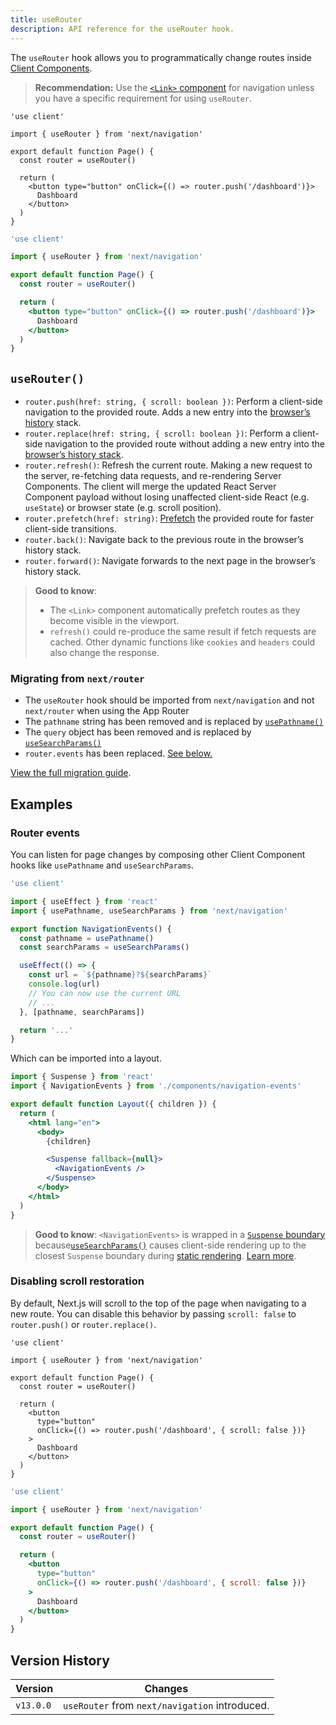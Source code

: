 ```yaml
---
title: useRouter
description: API reference for the useRouter hook.
---
```


The `useRouter` hook allows you to programmatically change routes inside [Client Components](/docs/app/building-your-application/rendering/client-components).

> **Recommendation:** Use the [`<Link>` component](/docs/app/building-your-application/routing/linking-and-navigating#link-component) for navigation unless you have a specific requirement for using `useRouter`.

```tsx filename="app/example-client-component.tsx" switcher
'use client'

import { useRouter } from 'next/navigation'

export default function Page() {
  const router = useRouter()

  return (
    <button type="button" onClick={() => router.push('/dashboard')}>
      Dashboard
    </button>
  )
}
```

```jsx filename="app/example-client-component.js" switcher
'use client'

import { useRouter } from 'next/navigation'

export default function Page() {
  const router = useRouter()

  return (
    <button type="button" onClick={() => router.push('/dashboard')}>
      Dashboard
    </button>
  )
}
```

## `useRouter()`

- `router.push(href: string, { scroll: boolean })`: Perform a client-side navigation to the provided route. Adds a new entry into the [browser’s history](https://developer.mozilla.org/docs/Web/API/History_API) stack.
- `router.replace(href: string, { scroll: boolean })`: Perform a client-side navigation to the provided route without adding a new entry into the [browser’s history stack](https://developer.mozilla.org/docs/Web/API/History_API).
- `router.refresh()`: Refresh the current route. Making a new request to the server, re-fetching data requests, and re-rendering Server Components. The client will merge the updated React Server Component payload without losing unaffected client-side React (e.g. `useState`) or browser state (e.g. scroll position).
- `router.prefetch(href: string)`: [Prefetch](/docs/app/building-your-application/routing/linking-and-navigating#2-prefetching) the provided route for faster client-side transitions.
- `router.back()`: Navigate back to the previous route in the browser’s history stack.
- `router.forward()`: Navigate forwards to the next page in the browser’s history stack.

> **Good to know**:
>
> - The `<Link>` component automatically prefetch routes as they become visible in the viewport.
> - `refresh()` could re-produce the same result if fetch requests are cached. Other dynamic functions like `cookies` and `headers` could also change the response.

### Migrating from `next/router`

- The `useRouter` hook should be imported from `next/navigation` and not `next/router` when using the App Router
- The `pathname` string has been removed and is replaced by [`usePathname()`](/docs/app/api-reference/functions/use-pathname)
- The `query` object has been removed and is replaced by [`useSearchParams()`](/docs/app/api-reference/functions/use-search-params)
- `router.events` has been replaced. [See below.](#router-events)

[View the full migration guide](/docs/app/building-your-application/upgrading/app-router-migration).

## Examples

### Router events

You can listen for page changes by composing other Client Component hooks like `usePathname` and `useSearchParams`.

```jsx filename="app/components/navigation-events.js"
'use client'

import { useEffect } from 'react'
import { usePathname, useSearchParams } from 'next/navigation'

export function NavigationEvents() {
  const pathname = usePathname()
  const searchParams = useSearchParams()

  useEffect(() => {
    const url = `${pathname}?${searchParams}`
    console.log(url)
    // You can now use the current URL
    // ...
  }, [pathname, searchParams])

  return '...'
}
```

Which can be imported into a layout.

```jsx filename="app/layout.js" highlight={2,10-12}
import { Suspense } from 'react'
import { NavigationEvents } from './components/navigation-events'

export default function Layout({ children }) {
  return (
    <html lang="en">
      <body>
        {children}

        <Suspense fallback={null}>
          <NavigationEvents />
        </Suspense>
      </body>
    </html>
  )
}
```

> **Good to know**: `<NavigationEvents>` is wrapped in a [`Suspense` boundary](/docs/app/building-your-application/routing/loading-ui-and-streaming#example) because[`useSearchParams()`](/docs/app/api-reference/functions/use-search-params) causes client-side rendering up to the closest `Suspense` boundary during [static rendering](/docs/app/building-your-application/rendering/server-components#static-rendering-default). [Learn more](/docs/app/api-reference/functions/use-search-params#behavior).

### Disabling scroll restoration

By default, Next.js will scroll to the top of the page when navigating to a new route. You can disable this behavior by passing `scroll: false` to `router.push()` or `router.replace()`.

```tsx filename="app/example-client-component.tsx" switcher
'use client'

import { useRouter } from 'next/navigation'

export default function Page() {
  const router = useRouter()

  return (
    <button
      type="button"
      onClick={() => router.push('/dashboard', { scroll: false })}
    >
      Dashboard
    </button>
  )
}
```

```jsx filename="app/example-client-component.jsx" switcher
'use client'

import { useRouter } from 'next/navigation'

export default function Page() {
  const router = useRouter()

  return (
    <button
      type="button"
      onClick={() => router.push('/dashboard', { scroll: false })}
    >
      Dashboard
    </button>
  )
}
```

## Version History

| Version   | Changes                                        |
| --------- | ---------------------------------------------- |
| `v13.0.0` | `useRouter` from `next/navigation` introduced. |
